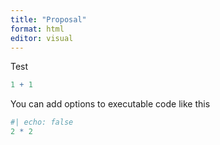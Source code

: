```yaml
---
title: "Proposal"
format: html
editor: visual
---
```


Test

```r
1 + 1
```

You can add options to executable code like this

```r
#| echo: false
2 * 2 
```
